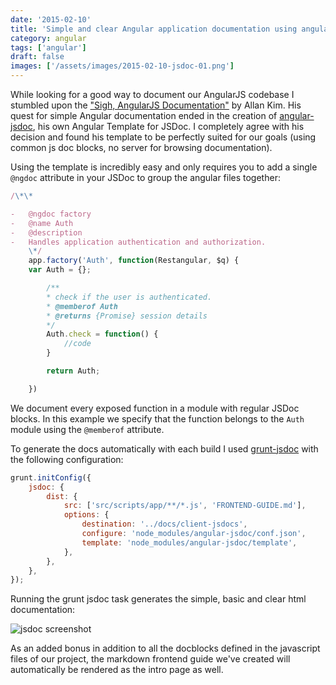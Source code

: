 ```yaml
---
date: '2015-02-10'
title: 'Simple and clear Angular application documentation using angular-jsdoc'
category: angular
tags: ['angular']
draft: false
images: ['/assets/images/2015-02-10-jsdoc-01.png']
---
```


While looking for a good way to document our AngularJS codebase I stumbled upon the ["Sigh, AngularJS Documentation"](http://allenhwkim.tumblr.com/post/92161523693/sigh-angularjs-documentation) by Allan Kim. His quest for simple Angular documentation ended in the creation of [angular-jsdoc](https://github.com/allenhwkim/angular-jsdoc), his own Angular Template for JSDoc. I completely agree with his decision and found his template to be perfectly suited for our goals (using common js doc blocks, no server for browsing documentation).

Using the template is incredibly easy and only requires you to add a single `@ngdoc` attribute in your JSDoc to group the angular files together:

```javascript
/\*\*

-   @ngdoc factory
-   @name Auth
-   @description
-   Handles application authentication and authorization.
    \*/
    app.factory('Auth', function(Restangular, $q) {
    var Auth = {};

        /**
        * check if the user is authenticated.
        * @memberof Auth
        * @returns {Promise} session details
        */
        Auth.check = function() {
            //code
        }

        return Auth;

    })
```

We document every exposed function in a module with regular JSDoc blocks. In this example we specify that the function belongs to the `Auth` module using the `@memberof` attribute.

To generate the docs automatically with each build I used [grunt-jsdoc](https://github.com/krampstudio/grunt-jsdoc) with the following configuration:

```javascript
grunt.initConfig({
    jsdoc: {
        dist: {
            src: ['src/scripts/app/**/*.js', 'FRONTEND-GUIDE.md'],
            options: {
                destination: '../docs/client-jsdocs',
                configure: 'node_modules/angular-jsdoc/conf.json',
                template: 'node_modules/angular-jsdoc/template',
            },
        },
    },
});
```

Running the grunt jsdoc task generates the simple, basic and clear html documentation:

![jsdoc screenshot](../assets/images/2015-02-10-jsdoc-01.png)

As an added bonus in addition to all the docblocks defined in the javascript files of our project, the markdown frontend guide we've created will automatically be rendered as the intro page as well.

